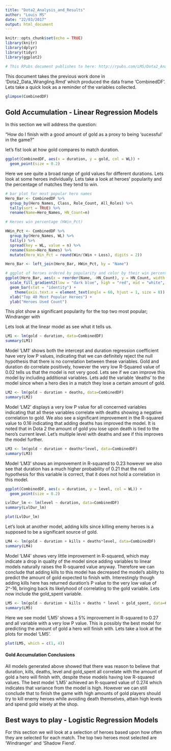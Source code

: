 ```yaml
---
title: "Dota2_Analysis_and_Results"
author: "Louis MS"
date: "22/03/2017"
output: html_document
---
```


```r
knitr::opts_chunk$set(echo = TRUE)
library(knitr)
library(dplyr)
library(tidyr)
library(ggplot2)

# This RPubs document publishes to here: http://rpubs.com/LMS/Dota2_Analysis_and_Results
```

This document takes the previous work done in 'Dota2_Data_Wrangling.Rmd' which produced the data frame 'CombinedDF'. Lets take a quick look as a reminder of the variables collected.

```r
glimpse(CombinedDF)
```

## Gold Accumulation - Linear Regression Models
In this section we will address the question:

"How do I finish with a good amount of gold as a proxy to being 'sucessful' in the game?"

let's fist look at how gold compares to match duration.
```r
ggplot(CombinedDF, aes(x = duration, y = gold, col = WL)) +
  geom_point(size = 0.2)
```

Here we see quite a broad range of gold values for different durations. Lets look at some heroes individually. Lets take a look at heroes' popularity and the percentage of matches they tend to win.

```r
# bar plot for most popular hero names 
Hero_Bar <- CombinedDF %>%
  group_by(Hero_Names, Class, Role_Count, All_Roles) %>%
  tally(sort = TRUE) %>%
  rename(Name=Hero_Names, HN_Count=n)

# Heroes win percentage (HWin_Pct)

HWin_Pct <- CombinedDF %>%
  group_by(Hero_Names, WL) %>%
  tally() %>%
  spread(key = WL, value = n) %>%
  rename(Name=Hero_Names) %>%
  mutate(Hero_Win_Pct = round(Win/(Win + Loss), digits = 2))

Hero_Bar <- left_join(Hero_Bar, HWin_Pct, by = "Name")

# ggplot of heroes ordered by popularity and color by their win percentage
ggplot(Hero_Bar, aes(x = reorder(Name, -HN_Count), y = HN_Count, width = 0.8, fill = Hero_Win_Pct)) +
  scale_fill_gradient2(low = "dark blue", high = "red", mid = "white", midpoint = 0.5) +
  geom_bar(stat = "identity") +
    theme(axis.text.x = element_text(angle = 60, hjust = 1, size = 8)) +
  xlab("Top 40 Most Popular Heroes") +
  ylab("Heroes Used Count")

```

This plot show a significant popularity for the top two most popular; Windranger with 

Lets look at the linear model as see what it tells us.

```r
LM1 <- lm(gold ~ duration, data=CombinedDF)
summary(LM1)

```

Model 'LM1' shows both the intercept and duration regression coefficient have very low P values, indicating that we can definitely reject the null hypothesis that there is no correlation between these variables. Gold and duration do correlate positively, however the very low R-Squared value of 0.02 tells us that the model is not very good. Lets see if we can improve this model by including additional variables. Lets add the variable 'deaths' to the model since when a hero dies in a match they lose a certain amount of gold.

```r
LM2 <- lm(gold ~ duration + deaths, data=CombinedDF)
summary(LM2)

```

Model 'LM2' displays a very low P value for all concerned variables indicating that all these variables correlate with deaths showing a negative correlation to gold. We also see a significant improvement in the R-squared value to 0.16 indicating that adding deaths has improved the model. It is noted that in Dota 2 the amount of gold you lose upon death is tied to the hero's current level. Let's multiple level with deaths and see if this improves the model further.

```r
LM3 <- lm(gold ~ duration + deaths*level, data=CombinedDF)
summary(LM3)

```

Model 'LM3'  shows an improvement in R-squared to 0.23 however we also see that duration has a much higher probability of 0.21 that the null hypothesis for this variable is correct, that it does not hold a correlation in this model.

```r
ggplot(CombinedDF, aes(x = duration, y = level, col = WL)) +
  geom_point(size = 0.2)

LvlDur_lm <- lm(level ~ duration, data=CombinedDF)
summary(LvlDur_lm)

plot(LvlDur_lm)
```

Let's look at another model, adding kills since killing enemy heroes is a supposed to be a significant source of gold.

```r
LM4 <- lm(gold ~ duration + kills + deaths*level, data=CombinedDF)
summary(LM4)

```

Model 'LM4' shows very little improvement in R-squared, which may indicate a drop in quality of the model since adding variables to linear models naturally raises the R-squared value anyway. Therefore we can conclude that adding kills to this model has decreased the model's ability to predict the amount of gold expected to finish with. Interestingly though adding kills here has returned duration's P value to the very low value of 2^-16, bringing back its likelyhood of correlating to the gold variable. Lets now include the gold_spent variable.

```r
LM5 <- lm(gold ~ duration + kills + deaths * level + gold_spent, data=CombinedDF)
summary(LM5)
```

Here we see model 'LM5' shows a 5% improvement in R-squared to 0.27 and all variable with a very low P value. This is possibly the best model for predicting the amount of gold a hero will finish with. Lets take a look at the plots for model 'LM5'.

```r
plot(LM5, which = c(1, 4))
```

#### Gold Accumulation Conclusions
All models generated above showed that there was reason to believe that duration, kills, deaths, level and gold_spent all correlate with the amount of gold a hero will finish with, despite these models having low R-squared values. The best model 'LM5' achieved an R-squared value of 0.274 which indicates that variance from the model is high. However we can still conclude that to finish the game with high amounts of gold players should try to kill enemy heroes while avoiding death themselves, attain high levels and spend gold wisely at the shop.

## Best ways to play - Logistic Regression Models

For this section we will look at a selection of heroes based upon how often they are selected for each match. The top two heroes most selected are 'Windranger' and 'Shadow Fiend'.